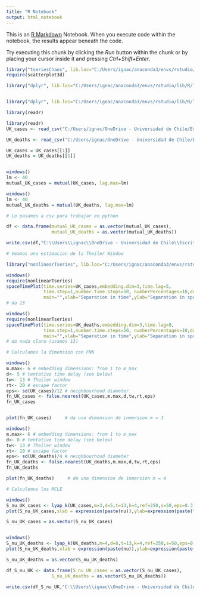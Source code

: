 ```yaml
---
title: "R Notebook"
output: html_notebook
---
```


This is an [R Markdown](http://rmarkdown.rstudio.com) Notebook. When you execute code within the notebook, the results appear beneath the code. 

Try executing this chunk by clicking the *Run* button within the chunk or by placing your cursor inside it and pressing *Ctrl+Shift+Enter*. 

```r
library("tseriesChaos", lib.loc="C:/Users/ignac/anaconda3/envs/rstudio/lib/R/library")
require(scatterplot3d)

library("dplyr", lib.loc="C:/Users/ignac/anaconda3/envs/rstudio/lib/R/library")


library("dplyr", lib.loc="C:/Users/ignac/anaconda3/envs/rstudio/lib/R/library")

library(readr)
```

```r
library(readr)
UK_cases <- read_csv("C:/Users/ignac/OneDrive - Universidad de Chile/Escritorio/Modelamietno Matematico/Chaos-Presence-SARS-CoV-II/UK_cases")

UK_deaths <- read_csv("C:/Users/ignac/OneDrive - Universidad de Chile/Escritorio/Modelamietno Matematico/Chaos-Presence-SARS-CoV-II/UK_deaths")

UK_cases = UK_cases[[1]]
UK_deaths = UK_deaths[[1]]


windows()
lm <- 40
mutual_UK_cases = mutual(UK_cases, lag.max=lm)

windows()
lm <- 40
mutual_UK_deaths = mutual(UK_deaths, lag.max=lm)

# Lo pasamos a csv para trabajar en python

df <- data.frame(mutual_UK_cases = as.vector(mutual_UK_cases),
                 mutual_UK_deaths = as.vector(mutual_UK_deaths))

write.csv(df,"C:\\Users\\ignac\\OneDrive - Universidad de Chile\\Escritorio\\Modelamietno Matematico\\Chaos-Presence-SARS-CoV-II\\data_para_R\\AMI_UK.csv", row.names = FALSE)
```

```r
# Veamos una estimacion de la Theiler Window

library("nonlinearTseries", lib.loc="C:/Users/ignac/anaconda3/envs/rstudio/lib/R/library")

windows()
require(nonlinearTseries)
spaceTimePlot(time.series=UK_cases,embedding.dim=3,time.lag=5,
              time.step=1,number.time.steps=50, numberPercentages=10,do.plot=TRUE,
              main="",xlab="Separation in time",ylab="Separation in space")
# da 13

windows()
require(nonlinearTseries)
spaceTimePlot(time.series=UK_deaths,embedding.dim=3,time.lag=8,
              time.step=1,number.time.steps=50, numberPercentages=10,do.plot=TRUE,
              main="",xlab="Separation in time",ylab="Separation in space")
# da nada claro (usamos 13)

```

```r
# Calculamos la dimension con FNN

windows()
m.max<- 6 # embedding dimensions: from 1 to m_max
d<- 5 # tentative time delay (see below)
tw<- 13 # Theiler window
rt<- 20 # escape factor
eps<- sd(UK_cases)/12 # neighbourhood diameter
fn_UK_cases <- false.nearest(UK_cases,m.max,d,tw,rt,eps)
fn_UK_cases


plot(fn_UK_cases)     # da una dimension de inmersion m = 3

windows()
m.max<- 6 # embedding dimensions: from 1 to m_max
d<- 8 # tentative time delay (see below)
tw<- 13 # Theiler window
rt<- 10 # escape factor
eps<- sd(UK_deaths)/4 # neighbourhood diameter
fn_UK_deaths <- false.nearest(UK_deaths,m.max,d,tw,rt,eps)
fn_UK_deaths

plot(fn_UK_deaths)     # da una dimension de inmersion m = 4

```

```r
# Calculemos los MCLE

windows()
S_nu_UK_cases <- lyap_k(UK_cases,m=3,d=5,t=13,k=4,ref=250,s=50,eps=0.3)
plot(S_nu_UK_cases,xlab = expression(paste(nu)),ylab=expression(paste("S",(nu))))

S_nu_UK_cases = as.vector(S_nu_UK_cases)


windows()
S_nu_UK_deaths <- lyap_k(UK_deaths,m=4,d=8,t=13,k=4,ref=250,s=50,eps=0.2)
plot(S_nu_UK_deaths,xlab = expression(paste(nu)),ylab=expression(paste("S",(nu))))

S_nu_UK_deaths = as.vector(S_nu_UK_deaths)
```

```r
df_S_nu_UK <- data.frame(S_nu_UK_cases = as.vector(S_nu_UK_cases),
                 S_nu_UK_deaths = as.vector(S_nu_UK_deaths))

write.csv(df_S_nu_UK,"C:\\Users\\ignac\\OneDrive - Universidad de Chile\\Escritorio\\Modelamietno Matematico\\Chaos-Presence-SARS-CoV-II\\data_para_R\\S_nu_UK.csv", row.names = FALSE)

```


